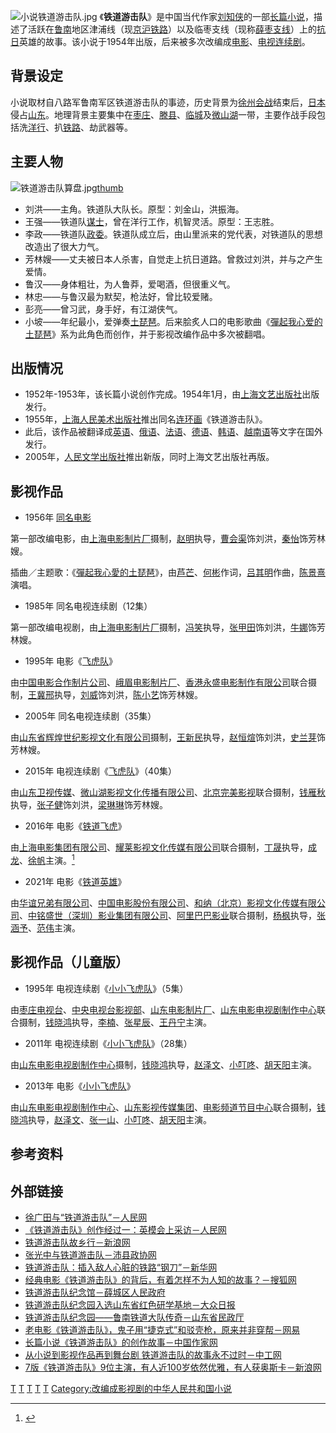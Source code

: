 [[File:小说铁道游击队.jpg|right]]
《'''铁道游击队'''》是中国当代作家[[刘知侠|刘知侠]]的一部[[长篇小说|长篇小说]]，描述了活跃在[[鲁南|鲁南]]地区津浦线（现[[京沪铁路|京沪铁路]]）以及临枣支线（现称[[薛枣支线|薛枣支线]]）上的[[抗日战争|抗日]]英雄的故事。该小说于1954年出版，后来被多次改编成[[电影|电影]]、[[电视连续剧|电视连续剧]]。

==背景设定==
小说取材自八路军鲁南军区铁道游击队的事迹，历史背景为[[徐州会战|徐州会战]]结束后，[[日本|日本]]侵占[[山东|山东]]。地理背景主要集中在[[枣庄|枣庄]]、[[滕县|滕县]]、[[临城|临城]]及[[微山湖|微山湖]]一带，主要作战手段包括洗[[洋行|洋行]]、扒[[铁路|铁路]]、劫武器等。

== 主要人物==
[[File:铁道游击队算盘.jpg|thumb]][[file:鲁南铁道游击队炸毁的日军火车.jpg|thumb]]
*刘洪——主角。铁道队大队长。原型：刘金山，洪振海。
*王强——铁道队[[谋士|谋士]]，曾在洋行工作，机智灵活。原型：王志胜。
*李政——铁道队[[政委|政委]]。铁道队成立后，由山里派来的党代表，对铁道队的思想改造出了很大力气。
*芳林嫂——丈夫被日本人杀害，自觉走上抗日道路。曾救过刘洪，并与之产生爱情。
*鲁汉——身体粗壮，为人鲁莽，爱喝酒，但很重义气。
*林忠——与鲁汉最为默契，枪法好，曾比较爱赌。
*彭亮——曾习武，身手好，有江湖侠气。
*小坡——年纪最小，爱弹奏[[土琵琶|土琵琶]]。后来脍炙人口的电影歌曲《[[弹起我心爱的土琵琶|彈起我心爱的土琵琶]]》系为此角色而创作，并于影视改编作品中多次被翻唱。

==出版情况==
*1952年-1953年，该长篇小说创作完成。1954年1月，由[[上海文艺出版社|上海文艺出版社]]出版发行。
*1955年，[[上海人民美术出版社|上海人民美术出版社]]推出同名[[连环画|连环画]]《铁道游击队》。
*此后，该作品被翻译成[[英语|英语]]、[[俄语|俄语]]、[[法语|法语]]、[[德语|德语]]、[[韩语|韩语]]、[[越南语|越南语]]等文字在国外发行。
*2005年，[[人民文学出版社|人民文学出版社]]推出新版，同时上海文艺出版社再版。

== 影视作品 ==
*1956年 [[铁道游击队_(电影)|同名电影]]
第一部改编电影，由[[上海电影制片厂|上海电影制片厂]]摄制，[[赵明_(导演)|赵明]]执导，[[曹会渠|曹会渠]]饰刘洪，[[秦怡|秦怡]]饰芳林嫂。

插曲／主题歌：《[[彈起我心愛的土琵琶|彈起我心愛的土琵琶]]》，由[[芦芒|芦芒]]、[[何彬_(作词人)|何彬]]作词，[[吕其明|吕其明]]作曲，[[陈景熹|陈景熹]]演唱。

*1985年 同名电视连续剧（12集）
第一部改编电视剧，由[[上海电影制片厂|上海电影制片厂]]摄制，[[冯笑|冯笑]]执导，[[张甲田|张甲田]]饰刘洪，[[牛娜|牛娜]]饰芳林嫂。

*1995年 电影《[[飞虎队_(中国电影)|飞虎队]]》
由[[中国电影合作制片公司|中国电影合作制片公司]]、[[峨眉电影集团|峨眉电影制片厂]]、[[中國星集團|香港永盛电影制作有限公司]]联合摄制，[[王冀邢|王冀邢]]执导，[[刘威|刘威]]饰刘洪，[[陈小艺|陈小艺]]饰芳林嫂。

*2005年 同名电视连续剧（35集）
由[[山东省辉煌世纪影视文化有限公司|山东省辉煌世纪影视文化有限公司]]摄制，[[王新民|王新民]]执导，[[赵恒煊|赵恒煊]]饰刘洪，[[史兰芽|史兰芽]]饰芳林嫂。

*2015年 电视连续剧《[[飞虎队_(2015年电视剧)|飞虎队]]》（40集）
由[[山东卫视|山东卫视传媒]]、[[微山湖影视文化传播有限公司|微山湖影视文化传播有限公司]]、[[完美世界影视|北京完美影视]]联合摄制，[[钱雁秋|钱雁秋]]执导，[[张子健|张子健]]饰刘洪，[[梁琳琳|梁琳琳]]饰芳林嫂。

*2016年 电影《[[铁道飞虎|铁道飞虎]]》
由[[上海电影（集团）|上海电影集团有限公司]]、[[耀莱影视文化传媒有限公司|耀莱影视文化传媒有限公司]]联合摄制，[[丁晟|丁晟]]执导，[[成龙|成龙]]、[[徐帆|徐帆]]主演。<ref>{{Cite web|url=http://ent.163.com/15/0323/07/ALCH6J69000300B1.html|title=《铁道游击队》复拍获授权 秦怡女士现场助阵|accessdate=2015-03-23|archive-date=2015-04-02|archive-url=https://web.archive.org/web/20150402165334/http://ent.163.com/15/0323/07/ALCH6J69000300B1.html|dead-url=no}}</ref>

*2021年 电影《[[铁道英雄|铁道英雄]]》
由[[华谊兄弟|华谊兄弟有限公司]]、[[中国电影股份|中国电影股份有限公司]]、[[和纳（北京）影视文化传媒有限公司|和纳（北京）影视文化传媒有限公司]]、[[中铭盛世（深圳）影业集团有限公司|中铭盛世（深圳）影业集团有限公司]]、[[阿里巴巴影業|阿里巴巴影业]]联合摄制，[[杨枫|杨枫]]执导，[[张涵予|张涵予]]、[[范伟|范伟]]主演。

== 影视作品（儿童版） ==
*1995年 电视连续剧《[[小小飞虎队_(1995年电视剧)|小小飞虎队]]》（5集）
由[[枣庄电视台|枣庄电视台]]、[[中国中央电视台|中央电视台影视部]]、[[山东电影制片厂|山东电影制片厂]]、[[山东影视传媒集团|山东电影电视剧制作中心]]联合摄制，[[钱晓鸿|钱晓鸿]]执导，[[李楠_(演员)|李楠]]、[[张星辰|张星辰]]、[[王丹宁|王丹宁]]主演。

*2011年 电视连续剧《[[小小飞虎队_(2011年电视剧)|小小飞虎队]]》（28集）
由[[山东影视传媒集团|山东电影电视剧制作中心]]摄制，[[钱晓鸿|钱晓鸿]]执导，[[赵泽文|赵泽文]]、[[小叮咚|小叮咚]]、[[胡天阳|胡天阳]]主演。

*2013年 电影《[[小小飞虎队_(电影)|小小飞虎队]]》
由[[山东影视传媒集团|山东电影电视剧制作中心]]、[[山东影视传媒集团|山东影视传媒集团]]、[[电影频道_(CCTV-6)|电影频道节目中心]]联合摄制，[[钱晓鸿|钱晓鸿]]执导，[[赵泽文|赵泽文]]、[[张一山|张一山]]、[[小叮咚|小叮咚]]、[[胡天阳|胡天阳]]主演。

== 参考资料 ==
{{reflist}}

== 外部链接 ==
*[http://cpc.people.com.cn/GB/85037/85038/7650385.html 徐广田与“铁道游击队”－人民网] {{Wayback|url=http://cpc.people.com.cn/GB/85037/85038/7650385.html |date=20110829033014 }}
*[http://cpc.people.com.cn/GB/33842/33844/34536/2575897.html 《铁道游击队》创作经过一：英模会上采访－人民网] {{Wayback|url=http://cpc.people.com.cn/GB/33842/33844/34536/2575897.html |date=20211128034625 }}
*[http://mil.news.sina.com.cn/nz/tdyjdgxx/ 铁道游击队故乡行－新浪网] {{Wayback|url=http://mil.news.sina.com.cn/nz/tdyjdgxx/ |date=20211128033331 }}
*[http://www.jspxzx.gov.cn/news/show-184.html 张光中与铁道游击队－沛县政协网] {{Wayback|url=http://www.jspxzx.gov.cn/news/show-184.html |date=20211128040627 }}
*[http://www.xinhuanet.com/politics/2019-01/09/c_1123965650.htm 铁道游击队：插入敌人心脏的铁路“钢刀”－新华网] {{Wayback|url=http://www.xinhuanet.com/politics/2019-01/09/c_1123965650.htm |date=20190124102125 }}
*[https://www.sohu.com/a/311263953_488074 经典电影《铁道游击队》的背后，有着怎样不为人知的故事？－搜狐网] {{Wayback|url=https://www.sohu.com/a/311263953_488074 |date=20211127235344 }}
*[http://www.xuecheng.gov.cn/zjxc/tpxc/201907/t20190703_527654.html 铁道游击队纪念馆－薛城区人民政府] {{Wayback|url=http://www.xuecheng.gov.cn/zjxc/tpxc/201907/t20190703_527654.html |date=20211128033353 }}
*[http://124.133.228.83/articleContent/33_882469.html 铁道游击队纪念园入选山东省红色研学基地－大众日报]
*[http://mzt.shandong.gov.cn/art/2021/7/23/art_205229_10289151.html 铁道游击队纪念园——鲁南铁道大队传奇－山东省民政厅] {{Wayback|url=http://mzt.shandong.gov.cn/art/2021/7/23/art_205229_10289151.html |date=20211128033343 }}
*[https://www.163.com/dy/article/GHOIPREA0543BD59.html 老电影《铁道游击队》，鬼子用“捷克式”和驳壳枪，原来并非穿帮－网易] {{Wayback|url=https://www.163.com/dy/article/GHOIPREA0543BD59.html |date=20211127235047 }}
*[http://www.chinawriter.com.cn/n1/2021/0913/c404063-32224947.html 长篇小说《铁道游击队》的创作故事－中国作家网] {{Wayback|url=http://www.chinawriter.com.cn/n1/2021/0913/c404063-32224947.html |date=20211128033345 }}
*[http://www.workercn.cn/34059/202111/23/211123112556829.shtml 从小说到影视作品再到舞台剧 铁道游击队的故事永不过时－中工网] {{Wayback|url=http://www.workercn.cn/34059/202111/23/211123112556829.shtml |date=20211128033333 }}
*[https://k.sina.com.cn/article_1260430664_4b20a54800100zhty.html?from=ent&subch=film 7版《铁道游击队》9位主演，有人近100岁依然优雅，有人获奥斯卡－新浪网] {{Wayback|url=https://k.sina.com.cn/article_1260430664_4b20a54800100zhty.html?from=ent&subch=film |date=20211128153144 }}

[[Category:1954年長篇小說|T]]
[[Category:1954年中国书籍|T]]
[[Category:中文长篇小说|T]]
[[Category:山東省背景小说|T]]
[[Category:抗日战争题材小说|T]]
[[Category:改编成影视剧的中华人民共和国小说|Category:改编成影视剧的中华人民共和国小说]]